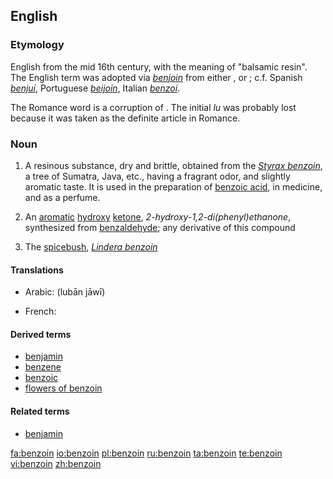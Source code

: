==English==

===Etymology===
English from the mid 16th century, with the meaning of "balsamic resin".
The English term was adopted via {{etyl|frm|en}}  ''[[benjoin]]'' from either {{etyl|es|en}}, {{etyl|pt|en}} or {{etyl|it|en}}; c.f.  Spanish ''[[benjuí]]'', Portuguese ''[[beijoin]]'', Italian ''[[benzoi]]''.

The Romance word is a corruption of  {{etyl|ar|en}} {{term|لبان جاوي|sc=Arab|tr=lubān jāwī|lang=ar||incense from Java}}.  The initial ''lu'' was probably lost because it was taken as the definite article in Romance.

===Noun===
{{wikipedia}}
{{en-noun|s|-}}

# A resinous substance, dry and brittle, obtained from the ''[[Styrax benzoin]]'', a tree of Sumatra, Java, etc., having a fragrant odor, and slightly aromatic taste. It is used in the preparation of [[benzoic acid]], in medicine, and as a perfume.
# {{organic compound}} An [[aromatic]] [[hydroxy]] [[ketone]], ''2-hydroxy-1,2-di(phenyl)ethanone'', synthesized from [[benzaldehyde]]; any derivative of this compound
# {{botany}} The [[spicebush]], ''[[Lindera benzoin]]''

====Translations====
{{trans-top|resinous substance from tree}}
* Arabic: {{Arab|[[لبان جاوي]]}} (lubān jāwī) {{m}}
{{trans-mid}}
* French: {{t+|fr|benjoin|m}}
{{trans-bottom}}

{{trans-top|white crystalline substance}}
{{trans-mid}}
{{trans-bottom}}

{{trans-top|spicebush}}
{{trans-mid}}
{{trans-bottom}}

====Derived terms====
* [[benjamin]]
* [[benzene]]
* [[benzoic]]
* [[flowers of benzoin]]

====Related terms====
* [[benjamin]]

[[fa:benzoin]]
[[io:benzoin]]
[[pl:benzoin]]
[[ru:benzoin]]
[[ta:benzoin]]
[[te:benzoin]]
[[vi:benzoin]]
[[zh:benzoin]]